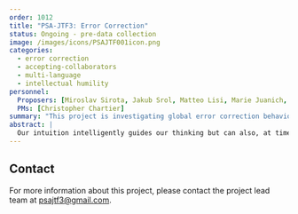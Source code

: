 ```yaml
---
order: 1012
title: "PSA-JTF3: Error Correction"
status: Ongoing - pre-data collection
image: /images/icons/PSAJTF001icon.png
categories:
  - error correction
  - accepting-collaborators
  - multi-language
  - intellectual humility
personnel:
  Proposers: [Miroslav Sirota, Jakub Srol, Matteo Lisi, Marie Juanich, Kavya Guglani]
  PMs: [Christopher Chartier]
summary: "This project is investigating global error correction behavior."
abstract: |
  Our intuition intelligently guides our thinking but can also, at times, be a source of errors. Recent research suggests that, surprisingly, deliberation corrects only a small fraction of such errors, whereas providing feedback and motivating accuracy encourages corrective behaviour. However, these findings are limited to WEIRD (Western, Educated, Industrialised, Rich, and Democratic) samples, and whether people’s corrective behaviour around the world is guided by similar mechanisms is unclear. In the large-scale experiment proposed here, a culturally diverse sample of participants will solve problems that elicit appealing yet incorrect intuitions twice: first, intuitively, then, reflectively, allowing them to correct initial errors in a 2 (feedback: absent vs. present) × 2 (answer justification: absent vs. present) between-participants design. We will also examine the role of cross-cultural and individual differences, including metacognitive aspects of error recognition, in corrective behaviour. The results will shed light on the nature, universality, and promotion of corrective behaviour.
---
```


## Contact

For more information about this project, please contact the project lead team at [psajtf3@gmail.com](mailto:psajtf3@gmail.com).
